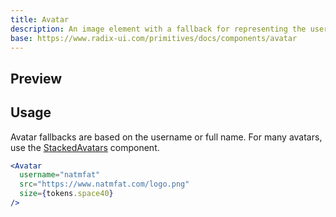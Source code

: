 ```yaml
---
title: Avatar
description: An image element with a fallback for representing the user.
base: https://www.radix-ui.com/primitives/docs/components/avatar
---
```



## Preview

<Preview>
  <View className="flex-row gap-3 py-4 px-6">
    <Avatar
      username="natmfat"
      src="https://www.natmfat.com/logo.png"
      size={tokens.space40}
    />
    <Avatar
      username="natmfat"
      src="https://www.natmfat.com/api/logo?seed=10"
      size={tokens.space40}
    />
    <Avatar username="natmfat" size={tokens.space40} />
  </View>
</Preview>

## Usage

Avatar fallbacks are based on the username or full name. For many avatars, use the [StackedAvatars](/docs/components/stacked-avatars) component.

```jsx
<Avatar
  username="natmfat"
  src="https://www.natmfat.com/logo.png"
  size={tokens.space40}
/>
```
